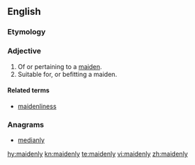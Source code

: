 ==English==

===Etymology===
{{suffix|maiden|ly|lang=en}}

===Adjective===
{{en-adj}}

# Of or pertaining to a [[maiden]].
# Suitable for, or befitting a maiden.

====Related terms====
* [[maidenliness]]

===Anagrams===
* [[medianly#English|medianly]]

[[hy:maidenly]]
[[kn:maidenly]]
[[te:maidenly]]
[[vi:maidenly]]
[[zh:maidenly]]